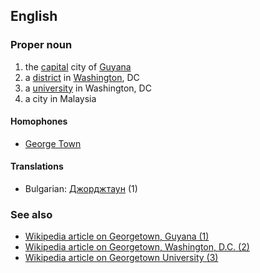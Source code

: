 ==English==

===Proper noun===

# the [[capital]] city of [[Guyana]]
# a [[district]] in [[Washington]], DC
# a [[university]] in Washington, DC
# a city in Malaysia

====Homophones====

*[[George Town]]

====Translations====

*Bulgarian: [[Джорджтаун]] (1)

===See also===

*[[w:Georgetown, Guyana|Wikipedia article on Georgetown, Guyana (1)]]
*[[w:Georgetown, Washington, D.C.|Wikipedia article on Georgetown, Washington, D.C. (2)]]
*[[w:Georgetown University|Wikipedia article on Georgetown University (3)]]
